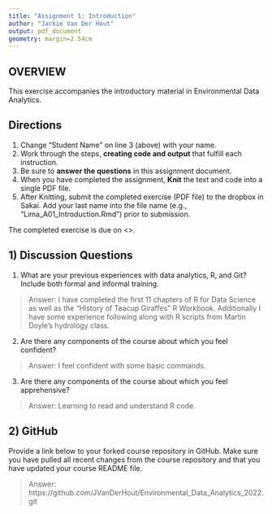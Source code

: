 ```yaml
---
title: "Assignment 1: Introduction"
author: "Jackie Van Der Hout"
output: pdf_document
geometry: margin=2.54cm
---
```


## OVERVIEW

This exercise accompanies the introductory material in Environmental Data Analytics. 

## Directions
1. Change "Student Name" on line 3 (above) with your name.
3. Work through the steps, **creating code and output** that fulfill each instruction.
4. Be sure to **answer the questions** in this assignment document.
6. When you have completed the assignment, **Knit** the text and code into a single PDF file.
8. After Knitting, submit the completed exercise (PDF file) to the dropbox in Sakai. Add your last name into the file name (e.g., "Lima_A01_Introduction.Rmd") prior to submission.

The completed exercise is due on <>.

## 1) Discussion Questions

1. What are your previous experiences with data analytics, R, and Git? Include both formal and informal training.

> Answer: I have completed the first 11 chapters of R for Data Science as well as the "History of Teacup Giraffes" R Workbook. Additionally I have some experience following along with R scripts from Martin Doyle's hydrology class. 

2. Are there any components of the course about which you feel confident?

> Answer: I feel confident with some basic commands.

3. Are there any components of the course about which you feel apprehensive?

> Answer: Learning to read and understand R code. 


## 2) GitHub

Provide a link below to your forked course repository in GitHub. Make sure you have pulled all recent changes from the course repository  and that you have updated your course README file. 

> Answer: https://github.com/JVanDerHout/Environmental_Data_Analytics_2022.git


